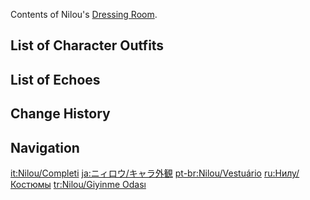 {{CharacterTabs}}
Contents of Nilou's [[Dressing Room]].

==List of Character Outfits==
{{Outfits by Category Table|Nilou Outfits|nocharacter=1}}

==List of Echoes==
{{Echoes by Category Table|Nilou Echoes|nocharacter=1}}

==Change History==
{{Change History|3.1}}

==Navigation==
{{Character Navbox|Dressing Room}}

[[it:Nilou/Completi]]
[[ja:ニィロウ/キャラ外観]]
[[pt-br:Nilou/Vestuário]]
[[ru:Нилу/Костюмы]]
[[tr:Nilou/Giyinme Odası]]